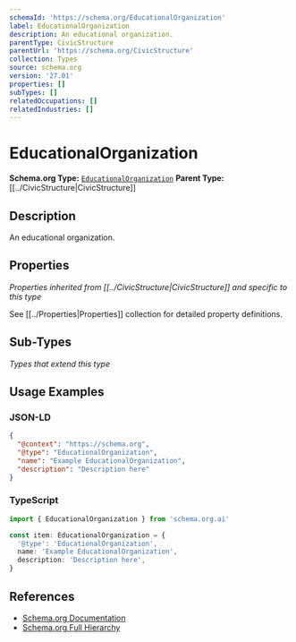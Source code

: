 ```yaml
---
schemaId: 'https://schema.org/EducationalOrganization'
label: EducationalOrganization
description: An educational organization.
parentType: CivicStructure
parentUrl: 'https://schema.org/CivicStructure'
collection: Types
source: schema.org
version: '27.01'
properties: []
subTypes: []
relatedOccupations: []
relatedIndustries: []
---
```

# EducationalOrganization

**Schema.org Type:** [`EducationalOrganization`](https://schema.org/EducationalOrganization)
**Parent Type:** [[../CivicStructure|CivicStructure]]

## Description

An educational organization.

## Properties

*Properties inherited from [[../CivicStructure|CivicStructure]] and specific to this type*

See [[../Properties|Properties]] collection for detailed property definitions.

## Sub-Types

*Types that extend this type*

## Usage Examples

### JSON-LD

```json
{
  "@context": "https://schema.org",
  "@type": "EducationalOrganization",
  "name": "Example EducationalOrganization",
  "description": "Description here"
}
```

### TypeScript

```typescript
import { EducationalOrganization } from 'schema.org.ai'

const item: EducationalOrganization = {
  '@type': 'EducationalOrganization',
  name: 'Example EducationalOrganization',
  description: 'Description here',
}
```

## References

- [Schema.org Documentation](https://schema.org/EducationalOrganization)
- [Schema.org Full Hierarchy](https://schema.org/docs/full.html)

